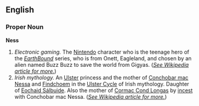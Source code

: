 ==English==

===Proper Noun===
'''Ness'''

#''Electronic gaming.'' The [[Nintendo]] character who is the teenage hero of the ''[[EarthBound]]'' series, who is from Onett, Eagleland, and chosen by an alien named Buzz Buzz to save the world from Gigyas.  (''[[w:Ness|See Wikipedia article for more.]]'')
#''Irish mythology.'' An [[Ulster]] princess and the mother of [[Conchobar mac Nessa]] and [[Findchoem]] in the [[Ulster Cycle]] of Irish mythology.  Daughter of [[Eochaid Sálbuide]].  Also the mother of [[Cormac Cond Longas]] by [[incest]] with Conchobar mac Nessa. (''[[w:Ness_(Irish_mythology)|See Wikipedia article for more.]]'')